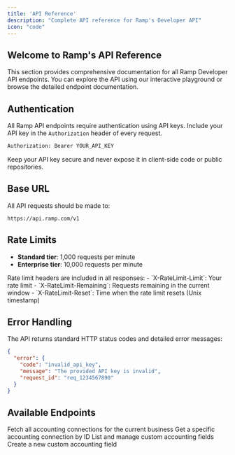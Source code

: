 ```yaml
---
title: 'API Reference'
description: "Complete API reference for Ramp's Developer API"
icon: "code"
---
```


## Welcome to Ramp's API Reference

This section provides comprehensive documentation for all Ramp Developer API endpoints. You can explore the API using our interactive playground or browse the detailed endpoint documentation.

## Authentication

All Ramp API endpoints require authentication using API keys. Include your API key in the `Authorization` header of every request.

```bash
Authorization: Bearer YOUR_API_KEY
```

<Warning>
  Keep your API key secure and never expose it in client-side code or public
  repositories.
</Warning>

## Base URL

All API requests should be made to:

```
https://api.ramp.com/v1
```

## Rate Limits

- **Standard tier**: 1,000 requests per minute
- **Enterprise tier**: 10,000 requests per minute

<Info>
  Rate limit headers are included in all responses: - `X-RateLimit-Limit`: Your
  rate limit - `X-RateLimit-Remaining`: Requests remaining in the current window
  - `X-RateLimit-Reset`: Time when the rate limit resets (Unix timestamp)
</Info>

## Error Handling

The API returns standard HTTP status codes and detailed error messages:

```json
{
  "error": {
    "code": "invalid_api_key",
    "message": "The provided API key is invalid",
    "request_id": "req_1234567890"
  }
}
```

## Available Endpoints

<CardGroup cols={2}>
  <Card title="Accounting Connections" icon="link" href="/api-reference/endpoint/get-accounting-connections">
    Fetch all accounting connections for the current business
  </Card>
  <Card title="Accounting Connection" icon="link" href="/api-reference/endpoint/get-accounting-connection">
    Get a specific accounting connection by ID
  </Card>
  <Card title="Custom Accounting Fields" icon="code" href="/api-reference/endpoint/list-accounting-fields">
    List and manage custom accounting fields
  </Card>
  <Card title="Create Custom Field" icon="code" href="/api-reference/endpoint/create-accounting-field">
    Create a new custom accounting field
  </Card>
</CardGroup>
